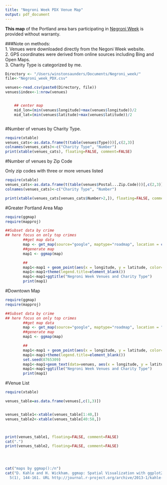 ```yaml
---
title: "Negroni Week PDX Venue Map"
output: pdf_document
---
```


__This map__ of the Portland area bars participating in [Negroni Week](negroniweek.com) is provided without warranty. 

###Note on methods:  
1.  Venues were downloaded directly from the Negoni Week website.  
2.  GPS coordinates were derived from online sources including Bing and Open Maps.  
3.  Charity Type is categorized by me.  

```r
Directory <- "/Users/winstonsaunders/Documents/Negroni_week/"
file<-"Negroni_week_PDX.csv"

venues<-read.csv(paste0(Directory, file))
venues$index<-1:nrow(venues)


    ## center map
    mid_lon=(min(venues$longitude)+max(venues$longitude))/2
    mid_lat=(min(venues$latitude)+max(venues$latitude))/2



```

#Number of venues by Charity Type.  

```r
require(xtable)
venues_cats<-as.data.frame(t(table(venues$Type)))[,c(2,3)]
colnames(venues_cats)<-c("Charity Type", "Number")
print(xtable(venues_cats), floating=FALSE, comment=FALSE)
```

#Number of venues by Zip Code  

Only zip codes with three or more venues listed  

```r
require(xtable)
venues_cats<-as.data.frame(t(table(venues$Postal...Zip.Code)))[,c(2,3)]
colnames(venues_cats)<-c("Charity Type", "Number")

print(xtable(venues_cats[venues_cats$Number>2,]), floating=FALSE, comment=FALSE)
```

#Greater Portland Area Map  


```r
require(ggmap)
require(mapproj)

##Subset data by crime
## here focus on only top crimes
        ##get map data
        map <- get_map(source="google", maptype="roadmap", location = c(lon = mid_lon, lat = mid_lat), zoom = 12)
        ##generate map
        map1 <- ggmap(map) 

        ## 
        map1<-map1 + geom_point(aes(x = longitude, y = latitude, color=factor(Type)), data = venues, alpha = .8, size = 4) 
        map1<-map1+theme(legend.title=element_blank())
        map1<-map1+ggtitle("Negroni Week Venues and Charity Type")
        print(map1)
```

#Downtown Map

```r
require(ggmap)
require(mapproj)

##Subset data by crime
## here focus on only top crimes
        ##get map data
        map <- get_map(source="google", maptype="roadmap", location = "Portland", zoom = 14)
        ##generate map
        map1 <- ggmap(map) 

        ## 
        map1<-map1 + geom_point(aes(x = longitude, y = latitude, color=factor(Type)), data = venues, alpha = .8, size = 4) 
        map1<-map1+theme(legend.title=element_blank())
        set.seed(8765309)
        map1<-map1+geom_text(data=venues, aes(x = longitude, y = latitude,label=index), size=2.5, position = position_jitter(w = 0.0005, h = 0.0005))
        map1<-map1+ggtitle("Negroni Week Venues and Charity Type")
        print(map1)
```
  

            
#Venue List   



```r

require(xtable)

venues_table=as.data.frame(venues[,c(1,3)])


venues_table1<-xtable(venues_table[1:40,])
venues_table2<-xtable(venues_table[40:58,])



print(venues_table1, floating=FALSE, comment=FALSE)
cat(".")
print(venues_table2, floating=FALSE, comment=FALSE)


 
```

```r
cat("maps by ggmap():/n")
cat("D. Kahle and H. Wickham. ggmap: Spatial Visualization with ggplot2. The R Journal,
  5(1), 144-161. URL http://journal.r-project.org/archive/2013-1/kahle-wickham.pdf /n")
```